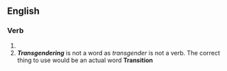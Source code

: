 ==English==

===Verb===
{{head|en|present participle}}

# {{present participle of|transgender|lang=en|nocat=1}}
# '''''Transgendering''''' is not a word as ''transgender'' is not a verb. The correct thing to use would be an actual word '''Transition'''